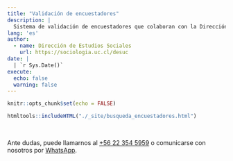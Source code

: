 ```yaml
---
title: "Validación de encuestadores"
description: |
  Sistema de validación de encuestadores que colaboran con la Dirección de Estudios Sociales UC.
lang: 'es'
author:
  - name: Dirección de Estudios Sociales 
    url: https://sociologia.uc.cl/desuc
date: |
  | `r Sys.Date()`
execute: 
  echo: false
  warning: false
---
```


```r
knitr::opts_chunk$set(echo = FALSE)
```

```r
htmltools::includeHTML("./_site/busqueda_encuestadores.html")
```

<br>

Ante dudas, puede llamarnos al [+56 22 354 5959](tel:+56223545959) o comunicarse con nosotros por [WhatsApp](https://wa.me/56223545959).

